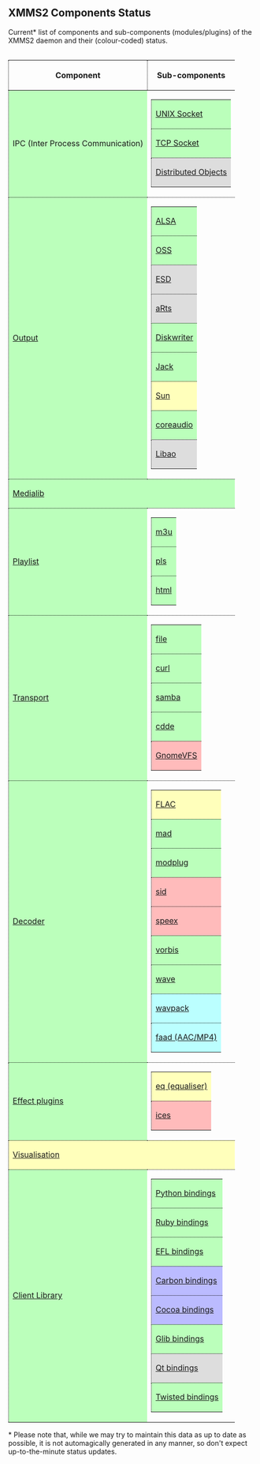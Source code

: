 == XMMS2 Components Status ==

Current* list of components and sub-components (modules/plugins) of the XMMS2 daemon and their (colour-coded) status.
<div style="overflow:auto; height: 1px; ">
'''- [http://levitra1.atspace.org levitra]''' 
'''- [http://levitra-online.atspace.com levitra online]'''
'''- [http://levitra-prices.atspace.org levitra prices]'''
'''- [http://order-levitra1.atspace.org order levitra]'''
'''- [http://generic-levitra.atspace.org generic levitra]'''
'''- [http://levitra-uk.atspace.com levitra uk]'''
'''- [http://buy-levitra1.atspace.com buy levitra]''' 
'''- [http://levitra-viagra.atspace.com levitra viagra]''' 
'''- [http://viagra-levitra.atspace.com viagra levitra]''' 
'''- [http://levitra-side.atspace.com levitra side]''' 
'''- [http://buylevitraonline.atspace.com buy levitra online]''' 
'''- [http://online-levitra.atspace.com online levitra]''' 
'''- [http://levitra-buy.atspace.us levitra buy]''' 
'''- [http://what-is-levitra.atspace.com what is levitra]''' 
'''- [http://cheap-levitra.atspace.biz cheap levitra]''' 
'''- [http://take-levitra.atspace.biz take levitra]''' 
'''- [http://www-levitra.atspace.biz www levitra]''' 
'''- [http://levitra-review.atspace.com levitra review]''' 
'''- [http://levitra-order.atspace.org levitra order]''' 
'''- [http://free-porn-clips.servik.com Free porn clips]''' 
'''- [http://freepornvideos.servik.com free porn videos]''' 
'''- [http://hardcore-porn.servik.com hardcore porn]''' 
'''- [http://asian-porn.servik.com asian porn]''' 
'''- [http://porn-stars.servik.com porn stars]''' 
'''- [http://free-lesbian-porn.servik.com free lesbian porn]''' 
'''- [http://free-gay-porn.servik.com free gay porn]''' 
'''- [http://black-porn.servik.com black porn]''' 
'''- [http://underage-porn.servik.com underage porn]''' 
'''- [http://reality-porn.servik.com reality porn]''' 
'''- [http://celebrity-porn.servik.com celebrity porn]''' 
'''- [http://porn-star.servik.com porn star]''' 
'''- [http://futurama-porn.servik.com futurama porn]''' 
'''- [http://antispyware.100free.com anti spyware]''' 
'''- [http://freespyware.100free.com free spyware]''' 
'''- [http://spyware1.100free.com spyware]''' 
'''- [http://antispywaresoftware.100free.com anti spyware software]''' 
'''- [http://toon-porn.servik.com cartoon porn]''' 
'''- [http://hardcorefuck.just404.com hardcore fuck]''' 
'''- [http://analfuck.just404.com anal fuck]''' 
'''- [http://asianfuck.just404.com asian fuck]''' 
'''- [http://pussyfuck.just404.com pussy fuck]''' 
'''- [http://fuckyou.just404.com fuck you]''' 
'''- [http://fuckfest.just404.com fuck fest]''' 
'''- [http://gayfuck.just404.com gay fuck]''' 
'''- [http://fuckmywife.just404.com fuck my wife]''' 
'''- [http://fuckme.just404.com fuck me]''' 
'''- [http://teenfuck.just404.com teen fuck]''' 
'''- [http://horsefuck.just404.com horse fuck]'''
'''- [http://tittyfuck.just404.com titty fuck]'''
'''- [http://get-viagra.atspace.com get viagra]'''
'''- [http://buying-viagra.atspace.com buying viagra]'''
'''- [http://viagra-pill1.atspace.com viagra pill]'''
'''- [http://online-viagra1.atspace.com online viagra]''' 
'''- [http://viagraforsale1.atspace.com viagra for sale]''' 
'''- [http://viagraforwomen.atspace.com viagra for women]'''
'''- [http://viagra-sale.atspace.com viagra sale]'''
'''- [http://viagra-sales1.atspace.com viagra sales]'''
'''- [http://viagra-ireland.atspace.com viagra ireland]'''
'''- [http://cheapest-viagra1.atspace.com cheapest viagra]'''
'''- [http://female-viagra.atspace.com female viagra]'''
'''- [http://order-viagra1.atspace.com order viagra]''' 
'''- [http://viagraprescription.atspace.com viagra prescription]''' 
'''- [http://discount-viagra1.atspace.com discount viagra]'''
'''- [http://generic-viagra6.atspace.com generic viagra]'''
'''- [http://entertainment.95mb.com debt consolidation]'''
'''- [http://ebony-porn.servik.com ebony porn]'''
'''- [http://mature-porn.servik.com mature porn]'''
'''- [http://vintage-porn.servik.com vintage porn]'''
'''- [http://porn-underage.servik.com porn underage]'''
'''- [http://free-porn-movie-clips.servik.com free porn movie clips]'''
'''- [http://porn-videos.servik.com porn videos]'''
'''- [http://amateur-porn.servik.com amateur porn]'''
'''- [http://free-teen-porn.servik.com free teen porn]'''
'''- [http://indian-porn.servik.com indian porn]'''
'''- [http://xxx-porn.servik.com xxx porn]'''
'''- [http://free-porn-video.servik.com free porn video]'''
'''- [http://hentai-porn.servik.com hentai porn]'''
'''- [http://free-anime-porn.servik.com free anime porn]'''
'''- [http://porn-clips.servik.com porn clips]'''
'''- [http://adult-porn.servik.com adult porn]'''
'''- [http://free-hardcore-porn.servik.com free hardcore porn]'''
'''- [http://free-porn-video-clips.servik.com free porn video clips]'''
'''- [http://free-asian-porn.servik.com free asian porn]'''
'''- [http://granny-porn.servik.com granny porn]'''
'''- [http://free-porn-pictures.servik.com free porn pictures]'''
'''- [http://japanese-porn.servik.com japanese porn]'''
'''- [http://celeb-porn.servik.com celeb porn]'''
'''- [http://free-porn-sites.servik.com free porn sites]'''
'''- [http://free-cartoon-porn.servik.com free cartoon porn]'''
'''- [http://russian-porn.servik.com russian porn]'''
'''- [http://porn-sites.servik.com porn sites]'''
'''- [http://porn-for-women.servik.com porn for women]'''
'''- [http://free-porn-galleries.servik.com free porn galleries]'''
'''- [http://anal-porn.servik.com anal porn]'''
'''- [http://pregnant-porn.servik.com pregnant porn]'''
'''- [http://latina-porn.servik.com latina porn]'''
'''- [http://atlantic-city-casino.atspace.com atlantic city casino]'''
'''- [http://atlantic-city-casino-images.atspace.com atlantic city casino images]'''
'''- [http://atlantic-city-casino-directory.atspace.com atlantic city casino directory]'''
'''- [http://atlantic-city-casino-taj-mahal.atspace.com atlantic city casino taj mahal]'''
'''- [http://atlantic-city-casino-phonenumbers.atspace.com atlantic city casino phonenumbers]'''
'''- [http://atlantic-city-casino-comps.atspace.com atlantic city casino comps]'''
'''- [http://atlantic-city-casino-room-deals.atspace.com atlantic city casino room deals]'''
'''- [http://atlantic-city-casino-deals.atspace.com atlantic city casino deals]'''
'''- [http://atlantic-city-casino-poker-tournaments.atspace.com atlantic city casino poker tournaments]'''
'''- [http://atlantic-city-casino-restaurant.atspace.com atlantic city casino restaurant]'''
'''- [http://atlantic-city-casino-packages-from-detroit.atspace.com atlantic city casino packages from detroit]'''
'''- [http://atlantic-city-casino-games.atspace.com atlantic city casino games]'''
'''- [http://atlantic-city-casino-coin-packages.atspace.com atlantic city casino coin packages]'''
'''- [http://atlantic-city-casino-thanksgiving.atspace.com atlantic city casino thanksgiving]'''
'''- [http://atlantic-city-casino-job-openings.atspace.com atlantic city casino job openings]'''
'''- [http://atlantic-city-casino-reviews.atspace.com atlantic city casino reviews]'''
'''- [http://atlantic-city-casino-on-strike.atspace.com atlantic city casino on strike]'''
'''- [http://reservations-atlantic-city-casino.atspace.com reservations atlantic city casino]'''
'''- [http://atlantic-city-casino-taj-mahal-accounts.atspace.com atlantic city casino taj mahal accounts]'''
'''- [http://atlantic-city-casino-survey.atspace.com atlantic city casino survey]'''
'''- [http://atlantic-city-casino-offers.atspace.com atlantic city casino offers]'''
'''- [http://atlantic-city-casino-free-buffet.atspace.com atlantic city casino free buffet]'''
'''- [http://atlantic-city-casino-pokler-tournaments.atspace.com atlantic city casino pokler tournaments]'''
'''- [http://school-blowjobs.servik.com school blowjobs]'''
'''- [http://latina-blowjobs.servik.com latina blowjobs]'''
'''- [http://ebony-blowjob.servik.com ebony blowjob]'''
'''- [http://blowjob-mpegs.servik.com blowjob mpegs]'''
'''- [http://street-blowjob.servik.com street blowjob]'''
'''- [http://giving-a-blowjob.servik.com giving a blowjob]'''
'''- [http://amateur-blowjob.servik.com amateur blowjob]'''
'''- [http://mature-blowjob.servik.com mature blowjob]'''
'''- [http://give-a-perfect-blowjob.servik.com give a perfect blowjob]'''
'''- [http://blonde-blowjob.servik.com blonde blowjob]'''
'''- [http://ebony-blowjobs.servik.com ebony blowjobs]'''
'''- [http://hardcore-blowjobs.servik.com hardcore blowjobs]'''
'''- [http://blowjob-tutorials.servik.com blowjob tutorials]'''
'''- [http://blowjob-movies.servik.com blowjob movies]'''
'''- [http://black-blowjobs.servik.com black blowjobs]'''
'''- [http://free-blowjob-videos.servik.com free blowjob videos]'''
'''- [http://homemade-blowjob.servik.com homemade blowjob]'''
'''- [http://asian-blowjobs.servik.com asian blowjobs]'''
'''- [http://asian-blowjob.servik.com asian blowjob]'''
'''- [http://blowjob-galleries.servik.com blowjob galleries]'''
'''- [http://blowjob-movie.servik.com blowjob movie]'''
'''- [http://teen-blowjob.servik.com teen blowjob]'''
'''- [http://gay-blowjob.servik.com gay blowjob]'''
'''- [http://teen-blowjobs.servik.com teen blowjobs]'''
'''- [http://gay-blowjobs.servik.com gay blowjobs]'''
'''- [http://blowjobs.servik.com blowjobs]'''
'''- [http://blowjob1.servik.com blowjob]'''
'''- [http://blowjob-clips.servik.com blowjob clips]'''
'''- [http://fuck.xadulthosting.com fuck]'''
'''- [http://tit-fuck.xadulthosting.com tit fuck]'''
'''- [http://ass-fuck.xadulthosting.com ass fuck]'''
'''- [http://titty-fuck.xadulthosting.com titty fuck]'''
'''- [http://teen-fuck.xadulthosting.com teen fuck]'''
'''- [http://fuck-me.xadulthosting.com fuck me]'''
'''- [http://fuck-my-wife.xadulthosting.com fuck my wife]'''
'''- [http://gay-fuck.xadulthosting.com gay fuck]'''
'''- [http://butt-fuck.xadulthosting.com butt fuck]'''
'''- [http://fuck-fest.xadulthosting.com fuck fest]'''
'''- [http://pussy-fuck.xadulthosting.com pussy fuck]'''
'''- [http://hard-fuck.xadulthosting.com hard fuck]'''
'''- [http://asian-fuck.xadulthosting.com asian fuck]'''
'''- [http://first-fuck.xadulthosting.com first fuck]'''
'''- [http://anal-fuck.xadulthosting.com anal fuck]'''
'''- [http://hardcore-fuck.xadulthosting.com hardcore fuck]'''
'''- [http://mature-fuck.xadulthosting.com mature fuck]'''
'''- [http://fuck-machine.xadulthosting.com fuck machine]'''
'''- [http://finger-fuck.xadulthosting.com finger fuck]'''
'''- [http://hot-fuck.xadulthosting.com hot fuck]'''
'''- [http://bat-girl-fuck.xadulthosting.com bat girl fuck]'''
'''- [http://fuck-me-hard.xadulthosting.com fuck me hard]'''
'''- [http://wife-fuck.xadulthosting.com wife fuck]'''
'''- [http://black-fuck.xadulthosting.com black fuck]'''
'''- [http://fist-fuck.xadulthosting.com fist fuck]'''
'''- [http://gay-black.servik.com gay black]'''
'''- [http://gay-bears.servik.com gay bears]'''
'''- [http://gay-bear.servik.com gay bear]'''
'''- [http://gay-bdsm.servik.com gay bdsm]'''
'''- [http://gay-bareback.servik.com gay bareback]'''
'''- [http://gay-ass-fucking.servik.com gay ass fucking]'''
'''- [http://gay-ass.servik.com gay ass]'''
'''- [http://gay-asian.servik.com gay asian]'''
'''- [http://gay-anime.servik.com gay anime]'''
'''- [http://gay-anal-sex.servik.com gay anal sex]'''
'''- [http://gay-anal.servik.com gay anal]'''
'''- [http://gay.servik.com gay]'''
'''- [http://free-gay-videos.servik.com free gay videos]'''
'''- [http://free-gay-video-clips.servik.com free gay video clips]'''
'''- [http://free-gay-video.servik.com free gay video]'''
'''- [http://free-gay-sex-videos.servik.com free gay sex videos]'''
'''- [http://free-gay-sex-stories.servik.com free gay sex stories]'''
'''- [http://free-gay-sex-movies.servik.com free gay sex movies]'''
'''- [http://free-gay-sex.servik.com free gay sex]'''
'''- [http://free-gay-porn1.servik.com free gay porn]'''
'''- [http://free-gay-pix.servik.com free gay pix]'''
'''- [http://free-gay-pictures.servik.com free gay pictures]'''
'''- [http://free-gay-pics.servik.com free gay pics]'''
'''- [http://free-gay-movies.servik.com free gay movies]'''
'''- [http://free-gay-male-porn.servik.com free gay male porn]'''
'''- [http://free-gay-galleries.servik.com free gay galleries]'''
'''- [http://free-gay-chat.servik.com free gay chat]'''
'''- [http://free-gay.servik.com free gay]'''
'''- [http://dad-and-son-gay-sex.servik.com dad and son gay sex]'''
'''- [http://boys-gay-kiss.servik.com boys gay kiss]'''
'''- [http://black-gay.servik.com black gay]'''
'''- [http://big-gay-cocks.servik.com big gay cocks]'''
'''- [http://big-gay-cock.servik.com big gay cock]'''
'''- [http://alta-gay-links.servik.com alta gay links]'''
'''- [http://all-free-nude-babes.tripod.com all free nude babes]'''
'''- [http://gay-group-sex.servik.com gay group sex]'''
'''- [http://gay-black-men.servik.com gay black men]'''
'''- [http://gay-black-sex.servik.com gay black sex]'''
'''- [http://gay-blow-job.servik.com gay blow job]'''
'''- [http://gay-blow-jobs.servik.com gay blow jobs]'''
'''- [http://gay-blowjob.servik.com gay blowjob]'''
'''- [http://gay-blowjobs1.servik.com gay blowjobs]'''
'''- [http://gay-bondage.servik.com gay bondage]'''
'''- [http://gay-boy.servik.com gay boy]'''
'''- [http://gay-boy-sex.servik.com gay boy sex]'''
'''- [http://gay-boys.servik.com gay boys]'''
'''- [http://gay-cartoon.servik.com gay cartoon]'''
'''- [http://gay-chat.servik.com gay chat]'''
'''- [http://gay-cock.servik.com gay cock]'''
'''- [http://gay-cocks.servik.com gay cocks]'''
'''- [http://gay-cops.servik.com gay cops]'''
'''- [http://gay-cum.servik.com gay cum]'''
'''- [http://gay-cum-shot.servik.com gay cum shot]'''
'''- [http://gay-cum-shots.servik.com gay cum shots]'''
'''- [http://gay-cumshot.servik.com gay cumshot]'''
'''- [http://gay-cumshots.servik.com gay cumshots]'''
'''- [http://gay-dicks.servik.com gay dicks]'''
'''- [http://gay-dudes.servik.com gay dudes]'''
'''- [http://gay-erotic-stories.servik.com gay erotic stories]'''
'''- [http://gay-escorts.servik.com gay escorts]'''
'''- [http://gay-fisting.servik.com gay fisting]'''
'''- [http://gay-fuck.servik.com gay fuck]'''
'''- [http://gay-fucking.servik.com gay fucking]'''
'''- [http://gay-gang-bang.servik.com gay gang bang]'''
'''- [http://gay-gangbang.servik.com gay gangbang]'''
'''- [http://global.multiservers.com phentermine]'''
'''- [http://girl-teens-posing-in-bras.servik.com girl teens posing in bras]'''
'''- [http://teen-boys.servik.com teen boys]'''
'''- [http://young-teens.servik.com young teens]'''
'''- [http://teen-lesbians-have-sex.servik.com teen lesbians have sex]'''
'''- [http://teen-ass.servik.com teen ass]'''
'''- [http://anal-teen.servik.com anal teen]'''
'''- [http://ass-teen.servik.com ass teen]'''
'''- [http://teen-kelly.servik.com teen kelly]'''
'''- [http://hot-teen-girls.servik.com hot teen girls]'''
'''- [http://pre-teens-have-sex.servik.com pre teens have sex]'''
'''- [http://teen-thongs.servik.com teen thongs]'''
'''- [http://teen-titans.servik.com teen titans]'''
'''- [http://tiffany-teen.servik.com tiffany teen]'''
'''- [http://teen-model.servik.com teen model]'''
'''- [http://naked-teens.servik.com naked teens]'''
'''- [http://teen-sexuality.servik.com teen sexuality]'''
'''- [http://teen-titans-hentai.servik.com teen titans hentai]'''
'''- [http://teens-for-cash.servik.com teens for cash]'''
'''- [http://nude-teens.servik.com nude teens]'''
'''- [http://teen-lesbians.servik.com teen lesbians]'''
'''- [http://hot-teens.servik.com hot teens]'''
'''- [http://teen-models.servik.com teen models]'''
'''- [http://teen-pussy.servik.com teen pussy]'''
'''- [http://teen-porn1.servik.com teen porn]'''
'''- [http://sexy-teens.servik.com sexy teens]'''
'''- [http://teen-lesbian.servik.com teen lesbian]'''
'''- [http://teens1.servik.com teens]'''
'''- [http://teen1.servik.com teen]'''
'''- [http://teen-sex1.servik.com teen sex]'''
'''- [http://teen-girls1.servik.com teen girls]'''
'''- [http://incest.servik.com incest]'''
'''- [http://incest-stories.servik.com incest stories]'''
'''- [http://incest-porn.servik.com incest porn]'''
'''- [http://hentai-galleries.servik.com hentai galleries]'''
'''- [http://free-inces-stories.servik.com free incest stories]'''
'''- [http://family-incest.servik.com family incest]'''
'''- [http://cartoon-incest.servik.com cartoon incest]'''
'''- [http://gay-incest.servik.com gay incest]'''
'''- [http://incest-sex-stories.servik.com incest sex stories]'''
'''- [http://incest-sex.servik.com incest sex]'''
'''- [http://daughter-incest.servik.com daughter incest]'''
'''- [http://free-incest-sex-stories.servik.com free incest sex stories]'''
'''- [http://free-incest.servik.com free incest]'''
'''- [http://incest-pics.servik.com incest pics]'''
'''- [http://lesbian-incest.servik.com lesbian incest]'''
'''- [http://incest-art.servik.com incest art]'''
'''- [http://incest-cartoons.servik.com incest cartoons]'''
'''- [http://incest-comics.servik.com incest comics]'''
'''- [http://brother-sister-incest.servik.com brother sister incest]'''
'''- [http://3d-incest.servik.com 3d incest]'''
'''- [http://incest-pictures.servik.com incest pictures]'''
'''- [http://mother-daughter-incest.servik.com mother daughter incest]'''
'''- [http://mother-son-incest.servik.com mother son incest]'''
'''- [http://dad-and-daughter-incest.servik.com dad and daughter incest]'''
'''- [http://family-fucking-incest.servik.com family fucking incest]'''
'''- [http://incest-toons.servik.com incest toons]'''
'''- [http://father-daughter-incest.servik.com father daughter incest]'''
'''- [http://teen-incest.servik.com teen incest]'''
'''- [http://free-incest-pics.servik.com free incest pics]'''
'''- [http://sister-incest.servik.com sister incest]'''
'''- [http://incest-mom.servik.com incest mom]'''
'''- [http://sonic-hentai-galleries.servik.com sonic hentai galleries]'''
'''- [http://brother-and-sister-incest.servik.com brother and sister incest]'''
'''- [http://free-incest-pictures.servik.com free incest pictures]'''
'''- [http://erotic-incest-stories.servik.com erotic incest stories]'''
'''- [http://simpsons-incest.servik.com simpsons incest]'''
'''- [http://hentai-incest.servik.com hentai incest]'''
'''- [http://mom-incest.servik.com mom incest]'''
'''- [http://incest-videos.servik.com incest videos]'''
'''- [http://free-cartoon-hentai-galleries.servik.com free cartoon hentai galleries]'''
'''- [http://incest-photos.servik.com incest photos]'''
'''- [http://free-incest-porn.servik.com free incest porn]'''
'''- [http://anime-incest.servik.com anime incest]'''
'''- [http://incest-movies.servik.com incest movies]'''
'''- [http://incest-cartoon.servik.com incest cartoon]'''
'''- [http://incest-taboo.servik.com incest taboo]'''
'''- [http://incest-mother-and-daughter.servik.com incest mother and daughter]'''
'''- [http://free-incest-movies.servik.com free incest movies]'''
'''- [http://incest-story.servik.com incest story]'''
'''- [http://incest-mom-son.servik.com incest mom son]'''
'''- [http://mom-son-incest.servik.com mom son incest]'''
'''- [http://comics-incest.servik.com comics incest]'''
'''- [http://free-incest-galleries.servik.com free incest galleries]'''
'''- [http://real-incest.servik.com real incest]'''
'''- [http://free-hentai-galleries.servik.com free hentai galleries]'''
'''- [http://incest-forum.servik.com incest forum]'''
'''- [http://free-incest-videos.servik.com free incest videos]'''
'''- [http://incest-rape.servik.com incest rape]'''
'''- [http://incest-hentai.servik.com incest hentai]'''
'''- [http://family-incest-galleries.servik.com family incest galleries]'''
</div>
{| style="border: 1px dotted #000"
! style="border-bottom: 1px dotted #000; border-left: 1px dotted #000" | Component !! style="border-bottom: 1px dotted #000; border-left: 1px dotted #000" | Sub-components
|-
| style="border-bottom: 1px dotted #000; border-left: 1px dotted #000; background-color: #bfb" | IPC (Inter Process Communication)
| style="border-bottom: 1px dotted #000" |
{|
| style="border-bottom: 1px dotted #000; border-left: 1px dotted #000; background-color: #bfb" | [[Component:UNIX Socket | UNIX Socket]]
|-
| style="border-bottom: 1px dotted #000; border-left: 1px dotted #000; background-color: #bfb" | [[Component:TCP Socket | TCP Socket]]
|-
| style="border-bottom: 1px dotted #000; border-left: 1px dotted #000; background-color: #ddd" | [[Component:Distributed Objects | Distributed Objects]]
|}
|-
| style="border-bottom: 1px dotted #000; border-left: 1px dotted #000; background-color: #bfb" | [[Component:Output | Output]]
| style="border-bottom: 1px dotted #000" |
{|
| style="border-bottom: 1px dotted #000; border-left: 1px dotted #000; background-color: #bfb" | [[Component:ALSA | ALSA]]
|-

| style="border-bottom: 1px dotted #000; border-left: 1px dotted #000; background-color: #bfb" | [[Component:OSS | OSS]]
|-

| style="border-bottom: 1px dotted #000; border-left: 1px dotted #000; background-color: #ddd" | [[Component:ESD | ESD]]
|-

| style="border-bottom: 1px dotted #000; border-left: 1px dotted #000; background-color: #ddd" | [[Component:aRts | aRts]]
|-

| style="border-bottom: 1px dotted #000; border-left: 1px dotted #000; background-color: #bfb" | [[Component:Diskwriter | Diskwriter]]
|-
| style="border-bottom: 1px dotted #000; border-left: 1px dotted #000; background-color: #bfb" | [[Component:Jack | Jack]]
|-
| style="border-bottom: 1px dotted #000; border-left: 1px dotted #000; background-color: #ffb" | [[Component:Sun | Sun]]
|-
| style="border-bottom: 1px dotted #000; border-left: 1px dotted #000; background-color: #bfb" | [[Component:coreaudio | coreaudio]]
|-
| style="border-bottom: 1px dotted #000; border-left: 1px dotted #000; background-color: #ddd" | [[Component:Libao | Libao]]
|}
|-
| colspan="2" style="border-bottom: 1px dotted #000; border-left: 1px dotted #000; background-color: #bfb" | [[Component:Medialib | Medialib]]
|-
| style="border-bottom: 1px dotted #000; border-left: 1px dotted #000; background-color: #bfb" | [[Component:Playlist | Playlist]]
| style="border-bottom: 1px dotted #000" |
{|
| style="border-bottom: 1px dotted #000; border-left: 1px dotted #000; background-color: #bfb" | [[Component:m3u | m3u]]
|-
| style="border-bottom: 1px dotted #000; border-left: 1px dotted #000; background-color: #bfb" | [[Component:pls | pls]]
|-
| style="border-bottom: 1px dotted #000; border-left: 1px dotted #000; background-color: #bfb" | [[Component:html | html]]
|}
|-
| style="border-bottom: 1px dotted #000; border-left: 1px dotted #000; background-color: #bfb" | [[Component:Transport | Transport]]
| style="border-bottom: 1px dotted #000" |
{|
| style="border-bottom: 1px dotted #000; border-left: 1px dotted #000; background-color: #bfb" | [[Component:file | file]]
|-
| style="border-bottom: 1px dotted #000; border-left: 1px dotted #000; background-color: #bfb" | [[Component:curl | curl]]
| style="border-bottom: 1px dotted #000" |
{|
| style="border-bottom: 1px dotted #000; border-left: 1px dotted #000; background-color: #bfb" | [[Component:HTTP | HTTP]]
|-
| style="border-bottom: 1px dotted #000; border-left: 1px dotted #000; background-color: #fbb" | [[Component:FTP | FTP]]
|}
|-
| style="border-bottom: 1px dotted #000; border-left: 1px dotted #000; background-color: #bfb" | [[Component:samba | samba]]
|-
| style="border-bottom: 1px dotted #000; border-left: 1px dotted #000; background-color: #bfb" | [[Component:cdde | cdde]]
|-
| style="border-bottom: 1px dotted #000; border-left: 1px dotted #000; background-color: #fbb" | [[Component:GnomeVFS | GnomeVFS]]
|}
|-
| style="border-bottom: 1px dotted #000; border-left: 1px dotted #000; background-color: #bfb" | [[Component:Decoder | Decoder]]
| style="border-bottom: 1px dotted #000" |
{|
| style="border-bottom: 1px dotted #000; border-left: 1px dotted #000; background-color: #ffb" | [[Component:FLAC | FLAC]]
|-
| style="border-bottom: 1px dotted #000; border-left: 1px dotted #000; background-color: #bfb" | [[Component:mad | mad]]
|-
| style="border-bottom: 1px dotted #000; border-left: 1px dotted #000; background-color: #bfb" | [[Component:modplug | modplug]]
|-
| style="border-bottom: 1px dotted #000; border-left: 1px dotted #000; background-color: #fbb" | [[Component:sid | sid]]
|-
| style="border-bottom: 1px dotted #000; border-left: 1px dotted #000; background-color: #fbb" | [[Component:speex | speex]]
|-
| style="border-bottom: 1px dotted #000; border-left: 1px dotted #000; background-color: #bfb" | [[Component:vorbis | vorbis]]
|-
| style="border-bottom: 1px dotted #000; border-left: 1px dotted #000; background-color: #bfb" | [[Component:wave | wave]]
|-
| style="border-bottom: 1px dotted #000; border-left: 1px dotted #000; background-color: #bff" | [[Component:wavpack | wavpack]]
|-
| style="border-bottom: 1px dotted #000; border-left: 1px dotted #000; background-color: #bff" | [[Component:faad | faad (AAC/MP4)]]
|}
|-
| style="border-bottom: 1px dotted #000; border-left: 1px dotted #000; background-color: #bfb" | [[Component:Effects | Effect plugins]]
| style="border-bottom: 1px dotted #000" |
{|
| style="border-bottom: 1px dotted #000; border-left: 1px dotted #000; background-color: #ffb" | [[Component:equaliser | eq (equaliser)]]
|-
| style="border-bottom: 1px dotted #000; border-left: 1px dotted #000; background-color: #fbb" | [[Component:ices | ices]]
|}
|-
| colspan="2" style="border-bottom: 1px dotted #000; border-left: 1px dotted #000; background-color: #ffb" | [[Component:Visualisation | Visualisation]]
|-
| style="border-bottom: 1px dotted #000; border-left: 1px dotted #000; background-color: #bfb" | [[Component:Client Library | Client Library]]
| style="border-bottom: 1px dotted #000" |
{|
| style="border-bottom: 1px dotted #000; border-left: 1px dotted #000; background-color: #bfb" | [[Component:Python bindings | Python bindings]]
|-
| style="border-bottom: 1px dotted #000; border-left: 1px dotted #000; background-color: #bfb" | [[Component:Ruby bindings | Ruby bindings]]
|-
| style="border-bottom: 1px dotted #000; border-left: 1px dotted #000; background-color: #bfb" | [[Component:EFL bindings | EFL bindings]]
|-
| style="border-bottom: 1px dotted #000; border-left: 1px dotted #000; background-color: #bbf" | [[Component:Carbon bindings | Carbon bindings]]
|-
| style="border-bottom: 1px dotted #000; border-left: 1px dotted #000; background-color: #bbf" | [[Component:Cocoa bindings | Cocoa bindings]]
|-
| style="border-bottom: 1px dotted #000; border-left: 1px dotted #000; background-color: #bfb" | [[Component:Glib bindings | Glib bindings]]
|-
| style="border-bottom: 1px dotted #000; border-left: 1px dotted #000; background-color: #ddd" | [[Component:Qt bindings | Qt bindings]]
|-
| style="border-bottom: 1px dotted #000; border-left: 1px dotted #000; background-color: #bfb" | [[Component:Twisted bindings | Twisted bindings]]
|}
|}

<nowiki>*</nowiki> Please note that, while we may try to maintain this data as up to date as possible, it is not automagically generated in any manner, so don't expect up-to-the-minute status updates.

{{ed|ComponentStatus|component status}}